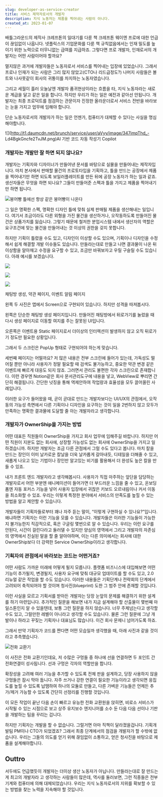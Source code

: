 ```yaml
---
slug: developer-as-service-creator
title: 서비스 제작자로서의 개발자
description: 지식 노동자는 제품을 찍어내는 사람이 아니다.
created_at: 2023-01-07
---
```


배틀그라운드의 제작사 크레프톤의 일대기를 다룬 책 크레프톤 웨이엔 프로에 대한 언급이 끊임없이 나옵니다. 넷플릭스의 기업문화를 다룬 책
규칙없음에서는 인재 밀도를 높이기 위한 노력으로 터무니없는 급여를 지급하죠. 그렇다면 프로 개발자, 인재로서의 개발자는 어떤 사람이어야
할까요?

멀지않은 과거에 개발자들은 노동자로서 서비스를 찍어내는 입장에 있었습니다. 그래서 프로나 인재가 되는 사람은 그리 많지 않았고(CTO나
리드급정도?) 나머지 사람들은 볼트와 나사못같이 회사의 귀퉁이를 차지하는 노동자였습니다.

그리고 세월이 흘러 오늘날엔 개발자 품귀현상이라는 흐름을 타, 지식 노동자라는 새로운 계급을 달고 같은 일을 합니다. 하지만 우리가 하는
일은 예전과 같아선 안됩니다. 개발자는 최종 프로덕트를 점검하는 관문이자 진정한 올라운더로서 서비스 전반을 바라보는 눈을 가지고 업무에
임해야 합니다.

단순 노동자로서의 개발자가 하는 일은 언젠가, 컴퓨터가 대체할 수 있다는 사실을 명심해야합니다.

![](http://t1.daumcdn.net/brunch/service/user/aVyy/image/347impThd_-
Ld4BgkGncfe2TvJM.png)AI 기반 코드 자동 작성기 Copilot

### 개발자는 개발만 잘 하면 되지 않나요?

개발자는 기획자와 디자이너가 만들어낸 문서를 바탕으로 실물을 만들어내는 제작자입니다. 마치 본사에서 판매할 물건의 프로토타입을 기획하고,
틀을 만드는 공장에서 제품을 찍어내기만 하면 되도록 보일러플레이트를 만든 뒤에 공장 노동자가 하는 일과 같죠. 생산자들은 무엇을 하면
되나요? 그들이 만들어준 스펙과 틀을 가지고 제품을 찍어내기만 하면 됩니다.

![](http://t1.daumcdn.net/brunch/service/user/aVyy/image/yVN_JcIO3MGr1IXh_9vHVMXLNgE.jpg)붕어빵
틀에선 항상 같은 붕어빵이 나온다

그 일은 명확한 스펙, 명확한 디자인 틀에 맞춰 실제 판매될 제품을 생산해내는 일입니다. 여기서 조금이라도 다른 외형을 가진 물건을
생산하거나, 오작동하도록 만들어진 물건은 상품가치를 잃습니다. 그렇기 때문에 철저한 분업시스템 내에서 생산자의 역할은 요구조건에 맞는 물건을
만들어내는 것 이상의 권한을 갖지 못합니다.

하지만 기획이 틀렸을 수도 있고, 디자인이 이상할 수도 있으며, 기획이나 디자인을 수정해서 쉽게 해결할 개발 이슈들도 있습니다. 만들라는대로
만들고 나면 결과물이 나온 뒤 이상함을 알아채고 수정을 요구할 수 있고, 조금만 바꿔보자고 우릴 구슬릴 수도 있습니다. 아래 예시를
보겠습니다.

![](http://t1.daumcdn.net/brunch/service/user/aVyy/image/2l1KJOh9HJHbusLbNxgcSvStmIk.png)

![](http://t1.daumcdn.net/brunch/service/user/aVyy/image/tyhQilpZgIieXzT6mg4Zqlu8Nfk.jpeg)

![](http://t1.daumcdn.net/brunch/service/user/aVyy/image/OcgtCub6NJpeehgreRJ7byKtm8k.png)

채팅방 생성, 약관 페이지, 이벤트 알림 페이지

왼쪽 두 사진은 앱에서 Screen으로 구현되어 있습니다. 하지만 성격을 따져봅시다.

왼쪽은 단순한 채팅방 생성 페이지입니다. 만들어진 채팅방에서 뒤로가기를 눌렀을 때 다시 생성 페이지로 이동할 여지를 주는 잘못된 UI입니다.

오른쪽은 이벤트용 Static 페이지로서 더이상의 인터렉션이 발생하지 않고 오직 뒤로가기 정도만 필요한 상황입니다.

그래서 두 스크린은 PopUp 형태로 구현되어야 하는게 맞습니다.

세번째 페이지는 어떨까요? 저 많은 내용은 전부 스크린에 들어가 있는데, 가독성도 떨어질 뿐만 아니라 사용자가 정말 필요할 때 검색도
불가능하고, 중요한 약관 변경 같은 이벤트에 빠르게 대응도 되지 않죠. 그러면서 관리도 불편한 각자 스크린으로 존재합니다. 이런 경우엔
Notion같은 회사 문서관리도구에 내용을 넣고, WebView로 뿌리면 간단히 해결됩니다. 간단한 넛징을 통해 역제안하여 작업량과 효율성을
모두 끌어올린 사례입니다.

이러한 요구가 들어왔을 때, 곧이 곧대로 만드는 개발자보다는 UI/UX의 관점에서, 오작동의 가능성 측면에서 다른 기획이나 디자인을 요구하는
것이 일을 2번하지 않고 모두가 만족하는 명확한 결과물에 도달할 줄 아는 개발자라고 생각합니다.

### 개발자가 OwnerShip을 가지는 방법

어떤 대표든 직원들이 OwnerShip을 가지고 회사 업무에 임해주길 바랍니다. 하지만 어떤 직원이 지분도 없는 회사에, 상장할 가능성도
없는 회사에 OwnerShip을 가지고 일하겠습니까. 하지만 개발자는 조금 다른 관점에서 그럴 수도 있다고 봅니다. 마치 칼을 만드는 장인이
이미 날카로운 칼날을 더욱 날카롭게 갈아내듯, 디테일을 더해줄 수 있고, 새롭게 나오고 있는 기법이나 장인만 알고있는 비기를 활용해서 더
완성도 높은 칼을 만들 수 있죠.

내가 프론트 엔드 개발자라고 생각해봅시다. 사용자가 직접 마주하는 앞단을 담당하는 개발자로서 어떤 부분엔 애니메이션이 들어가면 더 부드러운
느낌을 줄 수 있고, 온보딩 폼엔 자동 포커스 기능을 넣어 사용자 입장에서 귀찮은 키보드 오르내림이나 커서 이동을 최소화할 수 있죠. 우리는
이렇게 특정한 분야에서 서비스의 만족도를 높힐 수 있는 방법을 알고 제안할 수 있습니다.

개발자들이 기획자들로부터 꽤나 자주 듣는 말이, “이렇게 구현하실 수 있나요?”입니다. 왜냐하면 기획자는 이런 기능을 모를 수 있습니다.
개발자들은 이러한 기능들이 가능한지 불가능한지 직감적으로, 혹은 구글링 몇번으로 알 수 있습니다. 우리는 이런 요구를 안된다, 시간이
걸린다라고 둘러댈 수 있지만 양심의 영역에서 그리고 개발자의 자존심의 영역에서 진실된 말을 할 줄 알아야하며, 이는 다른 의미에서는 회사에
대한 OwnerShip보다 더 강력한 Service OwnerShip이라고 생각합니다.

### 기획자의 관점에서 바라보는 코드는 어떤거죠?

어떤 사람도 가까운 미래에 어떻게 될지 모릅니다. 플랫폼 비즈니스에 대입해보면 어떤 기능이 추가될지, 변경될지, 사용자 요구에 맞춰 대규모
업데이트를 할 수도 있고, 2.0 리뉴얼 같은 작업을 할 수도 있습니다. 이러한 내용들은 기획단계나 전략회의 단계에서 고려되어 축적되어야 할
것이며 청사진(blueprint) 도한 그 범주 안에 존재할 것입니다.

이런 사실을 모르고 기획서를 받아든 개발자는 당장 눈앞의 문제를 해결하기 위한 설계를 하기 마련입니다. 추가적인 질문을 해보면 내가 지금
설계해야 할 산출물이 몇번째 마일스톤인지 알 수 있을텐데, 보통 그런 질문을 하지 않습니다. 너무 주제넘는다고 생각할 수도 있고, 그럴만한
레벨이 아니라고 생각할 수도 있습니다. 물론 그런 질문에 그냥 개발이나 하라고 꾸짖는 기획자나 대표님도 많습니다. 이건 회사 문제니
넘어가도록 하죠.

그래서 만약 기획자가 코드를 짠다면 어떤 모습일까 생각했을 때, 아래 사진과 같을 것이라고 추측했습니다.

![](http://t1.daumcdn.net/brunch/service/user/aVyy/image/ZuvywYG_2Z-WEOvEREcaAKWXclk.jpg)전화
교환기

이 사진은 전화 교환기인데요, 저 수많은 구멍들 중 하나에 선을 연결하면 두 포인트 간 전화연결이 성사됩니다. 선과 구멍은 각자의 역할만을
합니다.

확장성을 고려해 여러 기능을 추가할 수 있도록 전체 판을 설계하고, 당장 사용하지 않을 구멍들은 잠시 막아 둡니다. 자주 쓰거나 강한 연결이
필요한 기능이라고 생각되면 응집도를 높힐 수 있도록 납땜하여 하나의 모듈로 만들고, 다른 가벼운 기능들은 언제든 추가/제거 가능할 수 있도록
간단히 선정리를 진행할 것입니다.

이 모든 작업이 끝난 다음 손이 빠르고 유능한 전화 교환원을 앉히면, 비로소 서비스가 시작될 수 있는 시점으로 보고 상주 유지보수 엔지니어를
소수 둔 다음 다음 선이나 기판을 개발하는 팀을 꾸리는 겁니다.

하지만 기획자는 개발을 할 수 없습니다. 그럴거면 아마 직책이 달라졌을겁니다. 기획개발팀 PM이나 CTO가 되었겠죠? 그래서 최종 단계에서의
점검을 개발자가 할 수밖에 없습니다. 우리는 그들의 의도를 얻기 위해 끊임없이 소통하고, 얻은 청사진을 바탕으로 제품을 설계해야합니다.

## Outtro

서두에도 언급했듯이 개발자는 더이상 생산 노동자가 아닙니다. 만들라는대로 잘 만드는게 최고의 개발자라 고 생각하는 사람들이 많은데, 역사를
둘러보면, 그런 직종들은 전부 기계와 컴퓨터에 의해 대체되었습니다. 우리는 지식 노동자로서의 지위를 확보할 수 있는 방법을 찾는 노력을
지속해야 할 것입니다.
